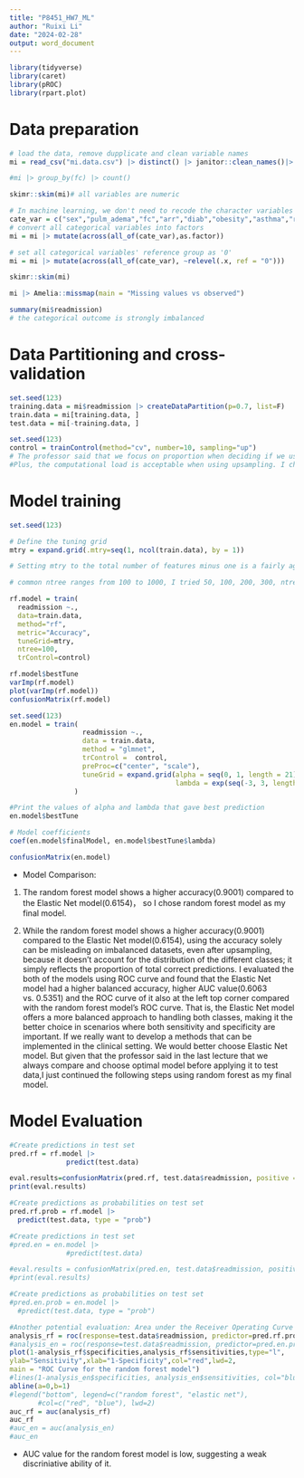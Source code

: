 ```yaml
---
title: "P8451_HW7_ML"
author: "Ruixi Li"
date: "2024-02-28"
output: word_document
---
```


```r
library(tidyverse)
library(caret)
library(pROC)
library(rpart.plot)
```

# Data preparation

```r
# load the data, remove dupplicate and clean variable names
mi = read_csv("mi.data.csv") |> distinct() |> janitor::clean_names()|> select(-id)

#mi |> group_by(fc) |> count()

skimr::skim(mi)# all variables are numeric

# In machine learning, we don't need to recode the character variables into its 'label', instead we convert them as factor with set reference.
cate_var = c("sex","pulm_adema","fc","arr","diab","obesity","asthma","readmission")
# convert all categorical variables into factors
mi = mi |> mutate(across(all_of(cate_var),as.factor))

# set all categorical variables' reference group as '0'
mi = mi |> mutate(across(all_of(cate_var), ~relevel(.x, ref = "0")))

skimr::skim(mi)

mi |> Amelia::missmap(main = "Missing values vs observed")

summary(mi$readmission)
# the categorical outcome is strongly imbalanced
```

# Data Partitioning and cross-validation

```r
set.seed(123)
training.data = mi$readmission |> createDataPartition(p=0.7, list=F)
train.data = mi[training.data, ]
test.data = mi[-training.data, ]

set.seed(123)
control = trainControl(method="cv", number=10, sampling="up")
# The professor said that we focus on proportion when deciding if we use over/uder sampling and focus on absolute sample size. I am not sure if there's golden rule for a "large/small" dataset, but for hw6, with 400+ "yes", I was advised to use upsampling. Maybe for this hw(150+ "yes"), I should also use upsampling. 
#Plus, the computational load is acceptable when using upsampling. I chose to use up sampling here.
```

# Model training

```r
set.seed(123)

# Define the tuning grid
mtry = expand.grid(.mtry=seq(1, ncol(train.data), by = 1))

# Setting mtry to the total number of features minus one is a fairly aggressive strategy, allowing each tree in the forest to consider almost all available features when making splits. This can be beneficial in certain datasets where most features contribute to predicting the target variable but can also increase the risk of overfitting, especially if some features are very predictive and consistently selected in the trees, leading to more correlated trees.So I chose to tuning thr mtry through cross validation

# common ntree ranges from 100 to 1000, I tried 50, 100, 200, 300, ntree=100 produce the best performance, given other parameters constant.

rf.model = train(
  readmission ~., 
  data=train.data, 
  method="rf", 
  metric="Accuracy", 
  tuneGrid=mtry, 
  ntree=100, 
  trControl=control)

rf.model$bestTune
varImp(rf.model)
plot(varImp(rf.model))
confusionMatrix(rf.model)


```



```r
set.seed(123)
en.model = train(
                  readmission ~., 
                  data = train.data, 
                  method = "glmnet",
                  trControl =  control, 
                  preProc=c("center", "scale"),
                  tuneGrid = expand.grid(alpha = seq(0, 1, length = 21), 
                                         lambda = exp(seq(-3, 3, length = 100)))
                )

#Print the values of alpha and lambda that gave best prediction
en.model$bestTune

# Model coefficients
coef(en.model$finalModel, en.model$bestTune$lambda)

confusionMatrix(en.model)

```

* Model Comparison:
1. The random forest model shows a higher accuracy(0.9001) compared to the Elastic Net model(0.6154)， so I chose random forest model as my final model.

2. While the random forest model shows a higher accuracy(0.9001) compared to the Elastic Net model(0.6154), using the accuracy solely can be misleading on imbalanced datasets, even after upsampling, because it doesn't account for the distribution of the different classes; it simply reflects the proportion of total correct predictions. I evaluated the both of the models using ROC curve and found that the Elastic Net model had a higher balanced accuracy, higher AUC value(0.6063 vs. 0.5351) and the ROC curve of it also at the left top corner compared with the random forest model's ROC curve. That is, the Elastic Net model offers a more balanced approach to handling both classes, making it the better choice in scenarios where both sensitivity and specificity are important. If we really want to develop a methods that can be implemented in the clinical setting. We would better choose Elastic Net model. But given that the professor said in the last lecture that we always compare and choose optimal model before applying it to test data,I just continued the following steps using random forest as my final model.


# Model Evaluation

```r

#Create predictions in test set
pred.rf = rf.model |>
              predict(test.data)

eval.results=confusionMatrix(pred.rf, test.data$readmission, positive = "1")
print(eval.results)

#Create predictions as probabilities on test set 
pred.rf.prob = rf.model |> 
  predict(test.data, type = "prob")

```


```r
#Create predictions in test set
#pred.en = en.model |>
              #predict(test.data)

#eval.results = confusionMatrix(pred.en, test.data$readmission, positive = "1")
#print(eval.results)

#Create predictions as probabilities on test set 
#pred.en.prob = en.model |> 
  #predict(test.data, type = "prob")

```


```r
#Another potential evaluation: Area under the Receiver Operating Curve (AUROC)
analysis_rf = roc(response=test.data$readmission, predictor=pred.rf.prob[,2])
#analysis_en = roc(response=test.data$readmission, predictor=pred.en.prob[,2])
plot(1-analysis_rf$specificities,analysis_rf$sensitivities,type="l",
ylab="Sensitivity",xlab="1-Specificity",col="red",lwd=2,
main = "ROC Curve for the random forest model")
#lines(1-analysis_en$specificities, analysis_en$sensitivities, col="blue", lwd=2)
abline(a=0,b=1)
#legend("bottom", legend=c("random forest", "elastic net"),
       #col=c("red", "blue"), lwd=2)
auc_rf = auc(analysis_rf)
auc_rf
#auc_en = auc(analysis_en)
#auc_en
```

* AUC value for the random forest model is low, suggesting a weak discriniative ability of it.

